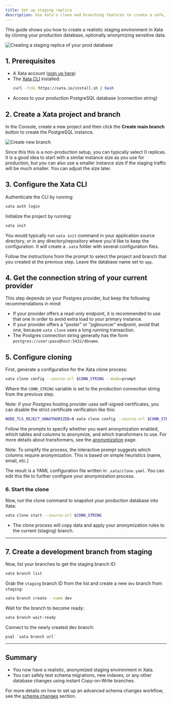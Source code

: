 ```yaml
---
title: Set up staging replica
description: Use Xata's clone and branching features to create a safe, anonymized staging environment.
---
```


This guide shows you how to create a realistic staging environment in Xata by cloning your production database, optionally anonymizing sensitive data.

![Creating a staging replica of your prod database](assets/images/xata-deployment-staging.png)


## 1. Prerequisites

- A Xata account ([sign up here](https://console.xata.io))
- The [Xata CLI](/cli) installed:
  ```bash
  curl -fsSL https://xata.io/install.sh | bash
  ```
- Access to your production PostgreSQL database (connection string)

## 2. Create a Xata project and branch

In the Console, create a new project and then click the **Create main branch** button to create the PostgreSQL instance.

![Create new branch](assets/images/create-new-branch.png)

Since this this is a non-production setup, you can typically select 0 replicas. It is a good idea to start with a similar
instance size as you use for production, but you can also use a smaller instance size if the staging traffic will be much smaller. You can adjust the size later.

## 3. Configure the Xata CLI

Authenticate the CLI by running:

```sh
xata auth login
```

Initialize the project by running:

```sh
xata init
```

You would typically run `xata init` command in your application source directory, or in any directory/repository where you'd like to keep the configuration. It will create a `.xata` folder with several configuration files.

Follow the instructions from the prompt to select the project and branch that you created at the previous step. Leave the database name set to `app`.

## 4. Get the connection string of your current provider

This step depends on your Postgres provider, but keep the following recommendations in mind:

- If your provider offers a read-only endpoint, it is recommended to use that one in order to avoid extra load to your primary instance.
- If your provider offers a "pooler" or "pgbouncer" endpoint, avoid that one, because `xata clone` uses a long running transaction.
- The Postgres connection string generally has the form `postgres://user:pass@host:5432/dbname`.

## 5. Configure cloning

First, generate a configuration for the Xata clone process:

```bash
xata clone config --source-url $CONN_STRING --mode=prompt
```

Where the `CONN_STRING` variable is set to the production connection string from the previous step.

Note: if your Postgres hosting provider uses self-signed certificates, you can disable the strict certificate verification like this:

```bash
NODE_TLS_REJECT_UNAUTHORIZED=0 xata clone config --source-url $CONN_STRING --mode=prompt
```

Follow the prompts to specify whether you want anonymization enabled, which tables and columns to anonymize, and which transformers to use. For more details about transformers, see the [anonymization](/core-concepts/anonymization) page.

Note: To simplify the process, the interactive prompt suggests which columns require anonymization. This is based on simple heuristics (name, email, etc.)

The result is a YAML configuration file written in `.xata/clone.yaml`. You can edit this file to further configure your anonymization process.

### 6. Start the clone

Now, run the clone command to snapshot your production database into Xata:

```bash
xata clone start --source-url $CONN_STRING
```

- The clone process will copy data and apply your anonymization rules to the current (staging) branch.

---

## 7. Create a development branch from staging

Now, list your branches to get the staging branch ID:

```bash
xata branch list
```

Grab the `staging` branch ID from the list and create a new `dev` branch from `staging`:

```bash
xata branch create --name dev
```

Wait for the branch to become ready:

```bash
xata branch wait-ready
```

Connect to the newly created dev branch:

```sh
psql `xata branch url`
```

---

## Summary

- You now have a realistic, anonymized staging environment in Xata.
- You can safely test schema migrations, new indexes, or any other database changes using instant Copy-on-Write branches.

For more details on how to set up an advanced schema changes workflow, see the [schema changes](/core-concepts/schema-changes) section.
